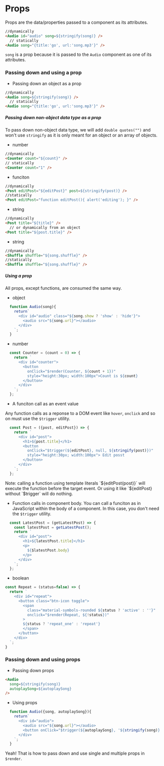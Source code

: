 # Props

Props are the data/properties passed to a component as its attributes.

```html {2} copy
//dynamically
<Audio id="audio" song=${stringify(song)} />
  // statically
<Audio song="{title:'go', url:'song.mp3'}" />
```

`song` is a prop because it is passed to the `Audio` component as one of its attributes. 

### Passing down and using a prop

* Passing down an object as a prop

```html {2} copy
//dynamically 
<Audio song=${stringify(song)} />
  // statically
<Audio song="{title:'go', url:'song.mp3'}" />
```

##### Passing down non-object data type as a prop

To pass down non-object data type, we will add `double quotes("")` and won't use `stringify` as it is only meant for an object or an array of objects. 

* number
```html {1} copy
//dynamically
<Counter count="${count}" />
// statically
<Counter count="1" />
```

* funciton

```html {1} copy
//dynamically
<Post editPost="${editPost}" post=${stringify(post)} />
//statically
<Post editPost="function editPost(){ alert('editing'); }" />
```

* string

```html {1} copy
//dynamically
<Post title="${title}" />
  // or dynamically from an object
<Post title="${post.title}" /> 
```

* string

```html {1} copy
//dynamically 
<Shuffle shuffle="${song.shuffle}" />
//statically
<Shuffle shuffle="${song.shuffle}" />
```
 
##### Using a prop

All props, except functions, are consumed the same way.

* object

```js copy
  function Audio(song){
    return`
      <div id="audio" class="${song.show ? 'show' : 'hide'}">
        <audio src="${song.url}"></audio>
      </div>
    `;
  }
```

* number

```js copy
  const Counter = (count = 0) => {
    return `
      <div id="counter">
        <button 
          onClick="$render(Counter, ${count + 1})" 
          style="height:30px; width:100px">Count is ${count}
        </button>
      </div>
    `;
  };
```

* A funciton call as an event value

Any function calls as a reponse to a DOM event like `hover`, `onclick` and so on must use the `$trigger` utility.

```js copy
  const Post = ({post, editPost}) => {
    return `
      <div id="post">
        <h1>${post.title}</h1>
        <button 
          onClick="$trigger(${editPost}, null, ${stringify(post)})" 
          style="height:30px; width:100px"> Edit posst
        </button>
      </div>
    `;
  };
```


<Callout type="info" emoji="ℹ️">
  Note: calling a function using template literals `${editPost(post)}` will execute the function before the target event. Or using it like `${editPost} without `$trigger` will do nothing.
</Callout>

* Function calls in component body.
You can call a funciton as in JavaScript within the body of a component. In this case, you don't need the `$trigger` utility.

```js copy
  const LatestPost = (getLatestPost) => {
    const latestPost = getLatestPost();
    return `
      <div id="post">
        <h1>${latestPost.title}</h1>
        <p>
          ${$latestPost.body}
        </p>
      </div>
    `;
  };
```

* boolean

```js copy
const Repeat = (status=false) => {
  return `
    <div id="repeat">
      <button class="btn-icon toggle">
        <span 
          class="material-symbols-rounded ${status ? 'active' : ''}"
          onclick="$render(Repeat, ${!status})"
        >
        ${status ? 'repeat_one' : 'repeat'}
        </span>
      </button>
    </div>
  `;
}
```

### Passing down and using props

* Passing down props

```html {3,4} copy
<Audio 
  song=${stringify(song)}
  autoplaySong=${autoplaySong}
/>
```

* Using props

```js {4,5} copy
  function Audio({song, autoplaySong}){
    return`
      <div id="audio">
        <audio src="${song.url}"></audio>
        <button onClick="$trigger(${autoplaySong}, '${stringify(song)}'">Play song</button>
      </div>
    `;
  }
```
Yeah! That is how to pass down and use single and multiple props in `$render`.